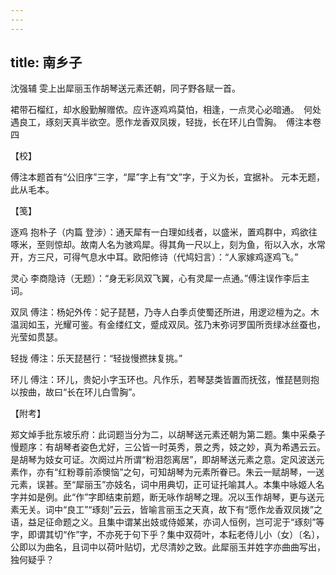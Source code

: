 ```yaml
---
---
---
```

title: 南乡子
---







沈强辅 雯上出犀丽玉作胡琴送元素还朝，同子野各赋一首。

裙带石榴红，却水殷勤解赠侬。应许逐鸡鸡莫怕，相逢，一点灵心必暗通。　何处遇良工，琢刻天真半欲空。愿作龙香双凤拨，轻拢，长在环儿白雪胸。　傅注本卷四





【校】


傅注本题首有“公旧序”三字，“犀”字上有“文”字，于义为长，宜据补。 元本无题，此从毛本。





【笺】


逐鸡 抱朴子（内篇 登涉）：通天犀有一白理如线者，以盛米，置鸡群中，鸡欲往啄米，至则惊却。故南人名为骇鸡犀。得其角一尺以上，刻为鱼，衔以入水，水常开，方三尺，可得气息水中耳。欧阳修诗（代鸠妇言）：“人家嫁鸡逐鸡飞。”

灵心 李商隐诗（无题）：“身无彩凤双飞翼，心有灵犀一点通。”傅注误作李后主词。

双凤 傅注：杨妃外传：妃子琵琶，乃寺人白季贞使蜀还所进，用逻逤檀为之。木温润如玉，光耀可鉴。有金缕红文，蹙成双凤。弦乃末弥诃罗国所贡绿冰丝蚕也，光莹如贯瑟。

轻拢 傅注：乐天琵琶行：“轻拢慢撚抹复挑。”

环儿 傅注：环儿，贵妃小字玉环也。凡作乐，若琴瑟类皆置而抚弦，惟琵琶则抱以按曲，故曰“长在环儿白雪胸”。





【附考】


郑文焯手批东坡乐府：此词题当分为二，以胡琴送元素还朝为第二题。集中采桑子慢题序：有胡琴者姿色尤好，三公皆一时英秀，景之秀，妓之妙，真为希遇云云。是胡琴为妓女可证。次阕过片所谓“粉泪怨离居”，即胡琴送元素之意。定风波送元素作，亦有“红粉尊前添懊恼”之句，可知胡琴为元素所眷已。朱云一赋胡琴，一送元素，误甚。至“犀丽玉”亦妓名，词中用典切，正可证托喻其人。本集中咏姬人名字并如是例。此“作”字即结束前题，断无咏作胡琴之理。况以玉作胡琴，更与送元素无关。词中“良工”“琢刻”云云，皆喻言丽玉之天真，故下有“愿作龙香双凤拨”之语，益足征命题之义。且集中谓某出妓或侍姬某，亦词人恒例，岂可泥于“琢刻”等字，即谓其切“作”字，不亦死于句下乎？集中双荷叶，本耘老侍儿小（女）〔名〕，公即以为曲名，且词中以荷叶贴切，尤尽清妙之致。此犀丽玉并姓字亦曲曲写出，独何疑乎？